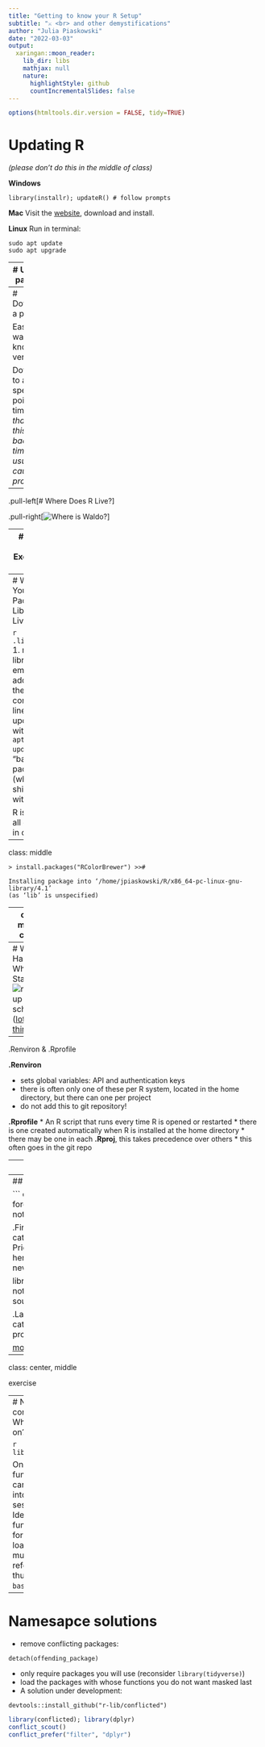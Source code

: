 ```yaml
---
title: "Getting to know your R Setup"
subtitle: "⚔ <br> and other demystifications"
author: "Julia Piaskowski"
date: "2022-03-03"
output:
  xaringan::moon_reader:
    lib_dir: libs
    mathjax: null
    nature:
      highlightStyle: github
      countIncrementalSlides: false
---
```


```r
options(htmltools.dir.version = FALSE, tidy=TRUE)
```


# Updating R
*(please don't do this in the middle of class)* 

**Windows**
```
library(installr); updateR() # follow prompts
```

**Mac**  Visit the [website](https://cran.r-project.org/bin/macosx/), download and install. 

**Linux**   Run in terminal: 
```
sudo apt update
sudo apt upgrade
```

---
# Updating packages

1. command line - single package:
```
devtools::update.packages("RColorBrewer") # single packges
```
2. command line - all packages:
*(don't run this unless you have the time to wait)*
```
devtools::update_packages(TRUE)
```

3. point-and-click

<RStudio 'Packages' pane> 

---
# Downgrade a package

Easiest way (if you know the version): 
```
devtools::install_version("RColorBrewer", "1.0.5")
```

Downgrade to a specific point in time: 
*(note that going this far back in time usually causes problems)*
```
groundhog::groundhog.library("RColorBrewer", "2010-01-01")
```
How to find the version information? Visit the package site on CRAN. 

---
.pull-left[# Where Does R Live?] 

.pull-right[![Where is Waldo?](images/where_is_waldo.jpeg)]

---
# Where the R Executable Lives

This tell us the path to R RStudio is using: 
```r
R.home()  
#file.path(R.home("bin"), "R")
```


---
# Where Your Package Libraries Live

```r
.libPaths()
```
1. main library
1. empty
1. added via the command line and updates with `sudo apt-get update`
1. "base R packages" (what is shipped with R)

R is using all of these, in order. 

---
class: middle

```
> install.packages("RColorBrewer") >>#

Installing package into ‘/home/jpiaskowski/R/x86_64-pc-linux-gnu-library/4.1’
(as ‘lib’ is unspecified)
```

---
class: middle, center

# terminal fun  

## [exercise]("exercises/Exercise_1.txt")

---
# What Happens When R is Started?
![r start-up schematic](images/R-startup.svg)
([lots of things](https://stat.ethz.ch/R-manual/R-devel/library/base/html/Startup.html))

--
.Renviron & .Rprofile

**.Renviron**

* sets global variables: API and authentication keys
* there is often only one of these per R system, located in the home directory, but there can one per project
* do not add this to git repository! 

**.Rprofile** 
* An R script that runs every time R is opened or restarted
* there is one created automatically when R is installed at the home directory
* there may be one in each **.Rproj**, this takes precedence over others
* this often goes in the git repo

---
class: center, middle

![let's go crazy](images/prince.jpg)

---
## A possible .Rprofile

```
options(scipen=999) # force R to not use scientific notation

.First <- function() {
  cat("Welcome, High Priestress of R. You are a true hero and your legend will never die")
}

library(tidyverse) # probably not a good idea 
source("scripts/file_import.R")

.Last <- function() {
  cat('Praised be,  my R programmer.')
}
```

[more details](https://sodocumentation.net/r/topic/4166/-rprofile) and [more options](https://stat.ethz.ch/R-manual/R-devel/library/base/html/options.html)

---
class: center, middle

exercise

---
# Namespace conflicts
### What is going on? 

```r
library(dplyr)
```

Only one function name can be loaded into an R session. Identical function names for packages loaded earlier must be referenced like thus: `base::filter()`. 

---
# Namesapce solutions

* remove conflicting packages:
```
detach(offending_package)
```

* only require packages you will use (reconsider `library(tidyverse)`)
* load the packages with whose functions you do not want masked last
* A solution under development:
```
devtools::install_github("r-lib/conflicted")
```
```r
library(conflicted); library(dplyr)
conflict_scout()
conflict_prefer("filter", "dplyr")
```


